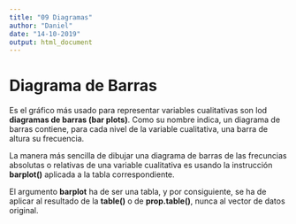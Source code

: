 ```yaml
---
title: "09 Diagramas"
author: "Daniel"
date: "14-10-2019"
output: html_document
---
```

# Diagrama de Barras 

Es el gráfico más usado para representar variables cualitativas son lod **diagramas de barras (bar plots)**. Como su nombre indica, un diagrama de barras contiene, para cada nivel de la variable cualitativa, una barra de altura su frecuencia.

La manera más sencilla de dibujar una diagrama de barras de las frecuncias absolutas o relativas de una variable cualitativa es usando la instrucción **barplot()** aplicada a la tabla correspondiente.

El argumento **barplot** ha de ser una tabla, y por consiguiente, se ha de aplicar al resultado de la **table()** o de **prop.table()**, nunca al vector de datos original.



